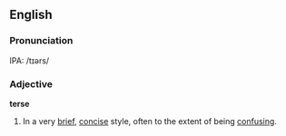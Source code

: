 ==English==

===Pronunciation===
IPA: /tɪərs/

===Adjective===

'''terse'''

# In a very [[brief]], [[concise]] style, often to the extent of being [[confusing]].
